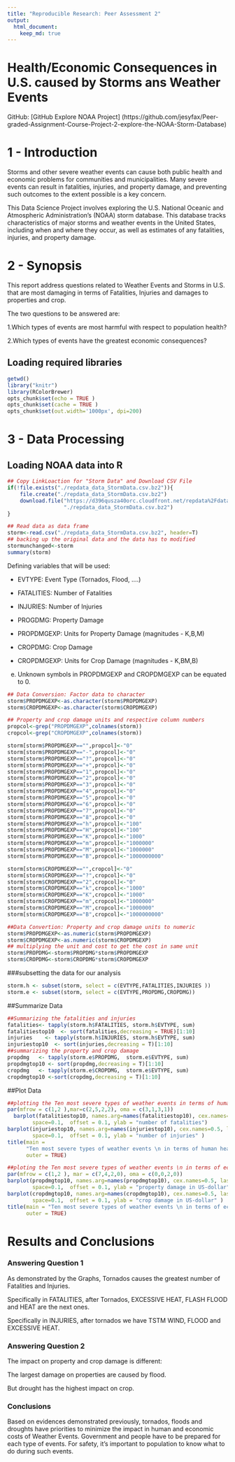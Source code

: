 ```yaml
---
title: "Reproducible Research: Peer Assessment 2"
output: 
  html_document:
    keep_md: true
---
```

# Health/Economic Consequences in U.S. caused by Storms ans Weather Events

GitHub: [GitHub Explore NOAA Project]
(https://github.com/jesyfax/Peer-graded-Assignment-Course-Project-2-explore-the-NOAA-Storm-Database) 

# 1 - Introduction
Storms and other severe weather events can cause both public health and economic problems for communities and municipalities. Many severe events can result in fatalities, injuries, and property damage, and preventing such outcomes to the extent possible is a key concern.

This Data Science Project involves exploring the U.S. National Oceanic and Atmospheric Administration's (NOAA) storm database. This database tracks characteristics of major storms and weather events in the United States, including when and where they occur, as well as estimates of any fatalities, injuries, and property damage.

# 2 - Synopsis
This report address questions related to Weather Events and Storms in U.S. that are most damaging in terms of Fatalities, Injuries and damages to properties and crop.

The two questions to be answered are:

1.Which types of events are most harmful with respect to population health?

2.Which types of events have the greatest economic consequences?

## Loading required libraries

```r
getwd()
library("knitr")
library(RColorBrewer)
opts_chunk$set(echo = TRUE )
opts_chunk$set(cache = TRUE )
opts_chunk$set(out.width='1000px', dpi=200)
```
# 3 - Data Processing

## Loading NOAA data into R

```r
## Copy LinkLoaction for "Storm Data" and Download CSV File
if(!file.exists("./repdata_data_StormData.csv.bz2")){
    file.create("./repdata_data_StormData.csv.bz2")
    download.file("https://d396qusza40orc.cloudfront.net/repdata%2Fdata%2FStormData.csv.bz2",
                  "./repdata_data_StormData.csv.bz2")
}

## Read data as data frame
storm<-read.csv("./repdata_data_StormData.csv.bz2", header=T)
## backing up the original data and the data has to modified
stormunchanged<-storm
summary(storm)
```
Defining variables that will be used:

- EVTYPE: Event Type (Tornados, Flood, ....)

- FATALITIES: Number of Fatalities

- INJURIES: Number of Injuries

- PROGDMG: Property Damage

- PROPDMGEXP: Units for Property Damage (magnitudes - K,B,M)

- CROPDMG: Crop Damage

- CROPDMGEXP: Units for Crop Damage (magnitudes - K,BM,B)

e) Unknown symbols in PROPDMGEXP and CROPDMGEXP can be equated to 0.

```r
## Data Conversion: Factor data to character
storm$PROPDMGEXP<-as.character(storm$PROPDMGEXP)
storm$CROPDMGEXP<-as.character(storm$CROPDMGEXP)

## Property and crop damage units and respective column numbers
propcol<-grep("PROPDMGEXP",colnames(storm))
cropcol<-grep("CROPDMGEXP",colnames(storm))

storm[storm$PROPDMGEXP=="",propcol]<-"0"
storm[storm$PROPDMGEXP=="-",propcol]<-"0"
storm[storm$PROPDMGEXP=="?",propcol]<-"0"
storm[storm$PROPDMGEXP=="+",propcol]<-"0"
storm[storm$PROPDMGEXP=="1",propcol]<-"0"
storm[storm$PROPDMGEXP=="2",propcol]<-"0"
storm[storm$PROPDMGEXP=="3",propcol]<-"0"
storm[storm$PROPDMGEXP=="4",propcol]<-"0"
storm[storm$PROPDMGEXP=="5",propcol]<-"0"
storm[storm$PROPDMGEXP=="6",propcol]<-"0"
storm[storm$PROPDMGEXP=="7",propcol]<-"0"
storm[storm$PROPDMGEXP=="8",propcol]<-"0"
storm[storm$PROPDMGEXP=="h",propcol]<-"100"
storm[storm$PROPDMGEXP=="H",propcol]<-"100"
storm[storm$PROPDMGEXP=="K",propcol]<-"1000"
storm[storm$PROPDMGEXP=="m",propcol]<-"1000000"
storm[storm$PROPDMGEXP=="M",propcol]<-"1000000"
storm[storm$PROPDMGEXP=="B",propcol]<-"1000000000"

storm[storm$CROPDMGEXP=="",cropcol]<-"0"
storm[storm$CROPDMGEXP=="?",cropcol]<-"0"
storm[storm$CROPDMGEXP=="2",cropcol]<-"0"
storm[storm$CROPDMGEXP=="k",cropcol]<-"1000"
storm[storm$CROPDMGEXP=="K",cropcol]<-"1000"
storm[storm$CROPDMGEXP=="m",cropcol]<-"1000000"
storm[storm$CROPDMGEXP=="M",cropcol]<-"1000000"
storm[storm$CROPDMGEXP=="B",cropcol]<-"1000000000"

##Data Convertion: Property and crop damage units to numeric
storm$PROPDMGEXP<-as.numeric(storm$PROPDMGEXP)
storm$CROPDMGEXP<-as.numeric(storm$CROPDMGEXP)
## multiplying the unit and cost to get the cost in same unit
storm$PROPDMG<-storm$PROPDMG*storm$PROPDMGEXP
storm$CROPDMG<-storm$CROPDMG*storm$CROPDMGEXP
```
 
###subsetting the data for our analysis
```r
storm.h <- subset(storm, select = c(EVTYPE,FATALITIES,INJURIES ))
storm.e <- subset(storm, select = c(EVTYPE,PROPDMG,CROPDMG))

```

##Summarize Data
```r
##Summarizing the fatalities and injuries
fatalities<- tapply(storm.h$FATALITIES, storm.h$EVTYPE, sum)
fatalitiestop10  <- sort(fatalities,decreasing = TRUE)[1:10]
injuries    <- tapply(storm.h$INJURIES, storm.h$EVTYPE, sum)
injuriestop10  <- sort(injuries,decreasing = T)[1:10]
##summarizing the property and crop damage
propdmg   <- tapply(storm.e$PROPDMG,  storm.e$EVTYPE, sum)
propdmgtop10 <- sort(propdmg,decreasing = T)[1:10]
cropdmg   <- tapply(storm.e$CROPDMG,  storm.e$EVTYPE, sum)
cropdmgtop10 <-sort(cropdmg,decreasing = T)[1:10]
```

##Plot Data
```r
##plotting the Ten most severe types of weather events in terms of human health impacts
par(mfrow = c(1,2 ),mar=c(2,5,2,2), oma = c(3,1,3,1))
  barplot(fatalitiestop10, names.arg=names(fatalitiestop10), cex.names=0.5, las=3, col = heat.colors(10), 
        space=0.1,  offset = 0.1, ylab = "number of fatalities")
barplot(injuriestop10, names.arg=names(injuriestop10), cex.names=0.5, las=3, col = heat.colors(10), 
        space=0.1,  offset = 0.1, ylab = "number of injuries" )
title(main = 
      "Ten most severe types of weather events \n in terms of human health impacts",
      outer = TRUE)

```

```r
##ploting the Ten most severe types of weather events \n in terms of economic loss
par(mfrow = c(1,2 ), mar = c(7,4,2,0), oma = c(0,0,2,0))
barplot(propdmgtop10, names.arg=names(propdmgtop10), cex.names=0.5, las=3, col = terrain.colors(10), 
        space=0.1,  offset = 0.1, ylab = "property damage in US-dollar")
barplot(cropdmgtop10, names.arg=names(cropdmgtop10), cex.names=0.5, las=3, col = grey.colors(10), 
        space=0.1,  offset = 0.1, ylab = "crop damage in US-dollar" )
title(main = "Ten most severe types of weather events \n in terms of economic loss",
      outer = TRUE)

```
# Results and Conclusions

### Answering Question 1
As demonstrated by the Graphs, Tornados causes the greatest number of Fatalities and Injuries. 

Specifically in FATALITIES, after Tornados, EXCESSIVE HEAT, FLASH FLOOD and HEAT are the next ones.

Specifically in INJURIES, after tornados we have TSTM WIND, FLOOD and EXCESSIVE HEAT. 

### Answering Question 2
The impact on property and crop damage is different: 

The largest damage on properties are caused by flood.

But drought has the highest impact on crop.

### Conclusions
Based on evidences demonstrated previously, tornados, floods and droughts have priorities to minimize the impact in human and economic costs of Weather Events. Government and people have to be prepared for each type of events. For safety, it's important to population to know what to do during such events.
